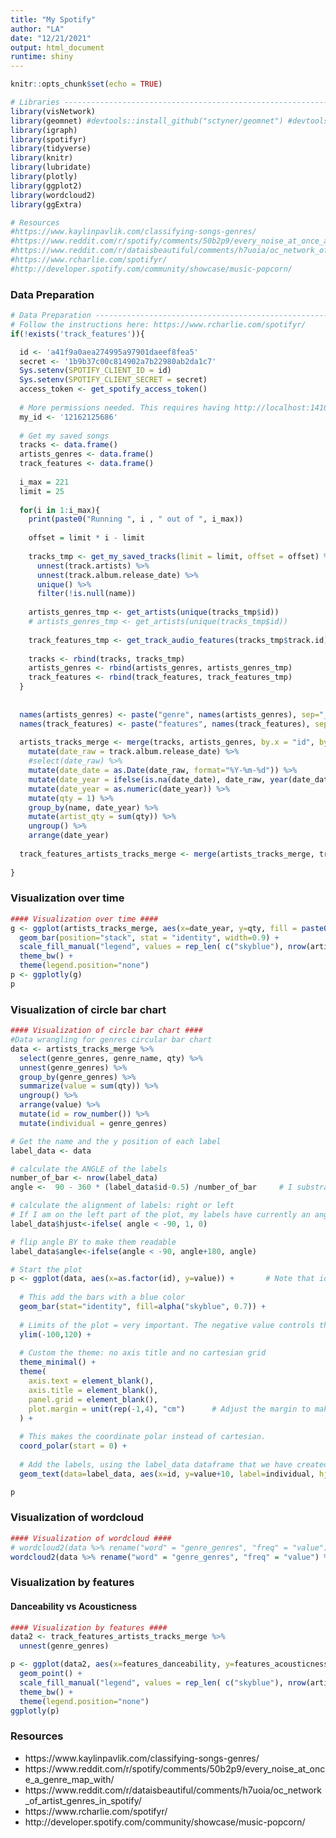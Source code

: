 ```yaml
---
title: "My Spotify"
author: "LA"
date: "12/21/2021"
output: html_document
runtime: shiny
---
```


```r
knitr::opts_chunk$set(echo = TRUE)

# Libraries ---------------------------------------------------------------
library(visNetwork)
library(geomnet) #devtools::install_github("sctyner/geomnet") #devtools::install_version('geomnet', '0.3.1', repos="https://cran.rstudio.com/")
library(igraph)
library(spotifyr)
library(tidyverse)
library(knitr)
library(lubridate)
library(plotly)
library(ggplot2)
library(wordcloud2) 
library(ggExtra)

# Resources
#https://www.kaylinpavlik.com/classifying-songs-genres/
#https://www.reddit.com/r/spotify/comments/50b2p9/every_noise_at_once_a_genre_map_with/
#https://www.reddit.com/r/dataisbeautiful/comments/h7uoia/oc_network_of_artist_genres_in_spotify/
#https://www.rcharlie.com/spotifyr/ 
#http://developer.spotify.com/community/showcase/music-popcorn/

```


### Data Preparation

```r
# Data Preparation --------------------------------------------------------
# Follow the instructions here: https://www.rcharlie.com/spotifyr/ 
if(!exists('track_features')){

  id <- 'a41f9a0aea274995a97901daeef8fea5'
  secret <- '1b9b37c00c814902a7b22980ab2da1c7'
  Sys.setenv(SPOTIFY_CLIENT_ID = id)
  Sys.setenv(SPOTIFY_CLIENT_SECRET = secret)
  access_token <- get_spotify_access_token()
  
  # More permissions needed. This requires having http://localhost:1410/ added to the list of redirect URL's through https://developer.spotify.com/dashboard/applications/ 
  my_id <- '12162125686'
  
  # Get my saved songs 
  tracks <- data.frame()
  artists_genres <- data.frame()
  track_features <- data.frame()
  
  i_max = 221
  limit = 25
  
  for(i in 1:i_max){
    print(paste0("Running ", i , " out of ", i_max))
  
    offset = limit * i - limit 
    
    tracks_tmp <- get_my_saved_tracks(limit = limit, offset = offset) %>%
      unnest(track.artists) %>%
      unnest(track.album.release_date) %>%
      unique() %>%
      filter(!is.null(name))
    
    artists_genres_tmp <- get_artists(unique(tracks_tmp$id)) 
    # artists_genres_tmp <- get_artists(unique(tracks_tmp$id)) 
    
    track_features_tmp <- get_track_audio_features(tracks_tmp$track.id)
    
    tracks <- rbind(tracks, tracks_tmp)
    artists_genres <- rbind(artists_genres, artists_genres_tmp)
    track_features <- rbind(track_features, track_features_tmp)
  }
  
  
  names(artists_genres) <- paste("genre", names(artists_genres), sep="_")
  names(track_features) <- paste("features", names(track_features), sep="_")
  
  artists_tracks_merge <- merge(tracks, artists_genres, by.x = "id", by.y = "genre_id" ) %>%
    mutate(date_raw = track.album.release_date) %>%
    #select(date_raw) %>%
    mutate(date_date = as.Date(date_raw, format="%Y-%m-%d")) %>%
    mutate(date_year = ifelse(is.na(date_date), date_raw, year(date_date))) %>%
    mutate(date_year = as.numeric(date_year)) %>%
    mutate(qty = 1) %>%
    group_by(name, date_year) %>%
    mutate(artist_qty = sum(qty)) %>%
    ungroup() %>%
    arrange(date_year)
  
  track_features_artists_tracks_merge <- merge(artists_tracks_merge, track_features, by.x = "track.id", by.y = "features_id")
  
}

```

### Visualization over time

```r
#### Visualization over time ####
g <- ggplot(artists_tracks_merge, aes(x=date_year, y=qty, fill = paste0(name))) + 
  geom_bar(position="stack", stat = "identity", width=0.9) +
  scale_fill_manual("legend", values = rep_len( c("skyblue"), nrow(artists_tracks_merge))) +
  theme_bw() + 
  theme(legend.position="none")
p <- ggplotly(g)
p

```

### Visualization of circle bar chart

```r
#### Visualization of circle bar chart ####
#Data wrangling for genres circular bar chart
data <- artists_tracks_merge %>%
  select(genre_genres, genre_name, qty) %>%
  unnest(genre_genres) %>%
  group_by(genre_genres) %>%
  summarize(value = sum(qty)) %>%
  ungroup() %>%
  arrange(value) %>%
  mutate(id = row_number()) %>%
  mutate(individual = genre_genres)

# Get the name and the y position of each label
label_data <- data

# calculate the ANGLE of the labels
number_of_bar <- nrow(label_data)
angle <-  90 - 360 * (label_data$id-0.5) /number_of_bar     # I substract 0.5 because the letter must have the angle of the center of the bars. Not extreme right(1) or extreme left (0)

# calculate the alignment of labels: right or left
# If I am on the left part of the plot, my labels have currently an angle < -90
label_data$hjust<-ifelse( angle < -90, 1, 0)

# flip angle BY to make them readable
label_data$angle<-ifelse(angle < -90, angle+180, angle)

# Start the plot
p <- ggplot(data, aes(x=as.factor(id), y=value)) +       # Note that id is a factor. If x is numeric, there is some space between the first bar
  
  # This add the bars with a blue color
  geom_bar(stat="identity", fill=alpha("skyblue", 0.7)) +
  
  # Limits of the plot = very important. The negative value controls the size of the inner circle, the positive one is useful to add size over each bar
  ylim(-100,120) +
  
  # Custom the theme: no axis title and no cartesian grid
  theme_minimal() +
  theme(
    axis.text = element_blank(),
    axis.title = element_blank(),
    panel.grid = element_blank(),
    plot.margin = unit(rep(-1,4), "cm")      # Adjust the margin to make in sort labels are not truncated!
  ) +
  
  # This makes the coordinate polar instead of cartesian.
  coord_polar(start = 0) +
  
  # Add the labels, using the label_data dataframe that we have created before
  geom_text(data=label_data, aes(x=id, y=value+10, label=individual, hjust=hjust), color="black", fontface="bold",alpha=0.6, size=2.5, angle= label_data$angle, inherit.aes = FALSE ) 

p
```

### Visualization of wordcloud

```r
#### Visualization of wordcloud ####
# wordcloud2(data %>% rename("word" = "genre_genres", "freq" = "value") %>% select(word, freq), size=0.5, color='random-light', backgroundColor="black") #color=rep_len( c("green","blue"), nrow(demoFreq) )
wordcloud2(data %>% rename("word" = "genre_genres", "freq" = "value") %>% select(word, freq), size=0.5, color='skyblue', backgroundColor="white") #color=rep_len( c("green","blue"), nrow(demoFreq) )

```

### Visualization by features {.tabset}

#### Danceability vs Acousticness

```r
#### Visualization by features ####
data2 <- track_features_artists_tracks_merge %>%
  unnest(genre_genres)

p <- ggplot(data2, aes(x=features_danceability, y=features_acousticness, fill=name, color=genre_genres)) + #, size=cyl
  geom_point() +
  scale_fill_manual("legend", values = rep_len( c("skyblue"), nrow(artists_tracks_merge))) +
  theme_bw() + 
  theme(legend.position="none")
ggplotly(p)
```



### Resources
 - https://www.kaylinpavlik.com/classifying-songs-genres/
 - https://www.reddit.com/r/spotify/comments/50b2p9/every_noise_at_once_a_genre_map_with/
 - https://www.reddit.com/r/dataisbeautiful/comments/h7uoia/oc_network_of_artist_genres_in_spotify/
 - https://www.rcharlie.com/spotifyr/ 
 - http://developer.spotify.com/community/showcase/music-popcorn/
